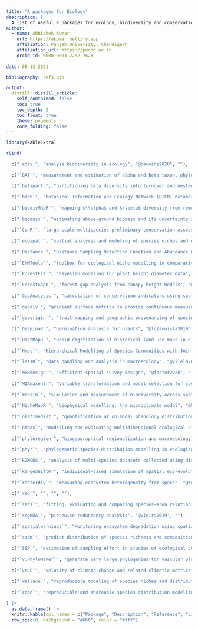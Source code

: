 ```yaml
---
title: "R packages for Ecology"
description: |
  A list of useful R packages for ecology, biodiversity and conservation.
author:
  - name: Abhishek Kumar
    url: https://akumar.netlify.app
    affiliation: Panjab University, Chandigarh
    affiliation_url: https://puchd.ac.in
    orcid_id: 0000-0003-2252-7623
        
date: 08-13-2021

bibliography: refs.bib

output:
  distill::distill_article:
    self_contained: false
    toc: true
    toc_depth: 2
    toc_float: true
    theme: pygments
    code_folding: false
---
```


```r
library(kableExtra)

rbind(
  
  c("`adiv`", "analyse biodiversity in ecology", "@pavoine2020", ""),
  
  c("`BAT`", "measurement and estimation of alpha and beta taxon, phylogenetic and functional diversity", "@cardoso2014", ""),
  
  c("`betapart`", "partitioning beta diversity into turnover and nestedness components", "@baselga2012", ""),
  
  c("`bien`", "Botanical Information and Ecology Network (BIEN) database", "@maitner2017", ""),
  
  c("`biodivMapR`", "mapping $\\alpha$ and $\\beta$ diversity from remotely sensed images", "@fret2019", "https://jbferet.github.io/biodivMapR/"),
  
  c("`biomass`", "estimating above-ground biomass and its uncertainty in tropical forests", "@rjoumchain2017", ""),
  
  c("`ConR`", "large-scale multispecies preliminary conservation assessments using distribution data", "@dauby2017", ""),
  
  c("`ecospat`", "spatial analyses and modeling of species niches and distributions", "@cola2017", "https://www.unil.ch/ecospat/home/menuguid/ecospat-resources/tools.html"),
  
  c("`Distance`", "Distance Sampling Detection Function and Abundance Estimation", "@miller2019", "https://distancesampling.org/"),
  
  c("`ENMTools`", "toolbox for ecological niche modelling in comparative ecological biogeography", "@warren2021", "https://github.com/danlwarren/ENMTools"),
  
  c("`ForestFit`", "bayesian modeling for plant height diameter data", "@teimouri2020", ""),
  
  c("`ForestGapR`", "forest gap analysis from canopy height models", "@silva2019", ""),
  
  c("`GapAnalysis`", "calculation of conservation indicators using spatial information", "@carver2021", "https://github.com/CIAT-DAPA/GapAnalysis"),
  
  c("`geodiv`", "gradient surface metrics to provide continuous measures of landscape heterogeneity", "@smith2021", ""),
  
  c("`geoorigin`", "trait mapping and geographic provenancing of specimens without categorical constraints", "@hulme-beaman2020", ""),
  
  c("`GerminaR`", "germination analysis for plants", "@lozanoisla2019", ""),
  
  c("`HistMapR`", "Rapid digitization of historical land-use maps in R", "@auffret2017", "https://github.com/AGAuffret/HistMapR"),
  
  c("`Hmsc`", "Hierarchical Modelling of Species Communities with Joint species distribution models", "@tikhonov2020", "https://github.com/hmsc-r/HMSC"),
  
  c("`letsR`", "data handling and analysis in macroecology", "@vilela2015", ""),
  
  c("`MBHdesign`", "Efficient spatial survey design", "@foster2020", ""),
  
  c("`MIAmaxent`", "Variable transformation and model selection for species distribution models", "@vollering2019", ""),
  
  c("`mobsim`", "simulation and measurement of biodiversity across spatial scales", "@may2018", ""),
  
  c("`NicheMapR`", "biophysical modelling: the microclimate model", "@kearney2016", "https://mrke.github.io/"),
  
  c("`nlstimedist`", "quantification of unimodal phenology distributions", "@steer2019", ""),
  
  c("`ntbox`", "modelling and evaluating multidimensional ecological niches", "@osorio-olvera2020", "https://luismurao.github.io/ntbox_user_guide.html"),
  
  c("`phyloregion`", "biogeographical regionalization and macroecology", "@daru2020", "https://phyloregion.com/"),
  
  c("`phyr`", "phylogenetic species-distribution modelling in ecological communities", "@li2020", "https://daijiang.github.io/phyr/"),
  
  c("`R2MCDS`", "analysis of multi-species datasets collected using distance sampling", "@bolduc2018", "https://github.com/RoyChristian/R2MCDS"),
  
  c("`RangeShiftR`", "individual-based simulation of spatial eco-evolutionary dynamics and species' responses to environmental changes", "@malchow2021", "https://rangeshifter.github.io/RangeshiftR-tutorials/"),
  
  c("`rasterdiv`", "measuring ecosystem heterogeneity from space", "@rocchini2021", "https://github.com/mattmar/rasterdiv"),
  
  c("`red`", "", "", ""),
  
  c("`sars`", "fitting, evaluating and comparing species–area relationship models", "@matthews2019", ""),
  
  c("`segRDA`", "piecewise redundancy analysis", "@vieira2019", ""),
  
  c("`spatialwarnings`", "Monitoring ecosystem degradation using spatial data", "@gnin2018", ""),
  
  c("`ssdm`", "predict distribution of species richness and composition based on stacked species distribution models", "@schmitt2017", "https://github.com/sylvainschmitt/SSDM"),
  
  c("`SSP`", "estimation of sampling effort in studies of ecological communities", "@guerracastro2021", "https://github.com/edlinguerra/SSP"),
  
  c("`V.PhyloMaker`", "generate very large phylogenies for vascular plants", "@jin2019", ""),
  
  c("`VoCC`", "velocity of climate change and related climatic metrics", "@garcamolinos2019", ""),
  
  c("`wallace`", "reproducible modeling of species niches and distributions", "@kass2018", "https://wallaceecomod.github.io/"),
  
  c("`zoon`", "reproducible and shareable species distribution modelling", "@golding2017", "")
  
) |> 
  as.data.frame() |>
  knitr::kable(col.names = c("Package", "Description", "Reference", "Links"), valign = "t") |>
  row_spec(0, background = "#666", color = "#fff")
```



